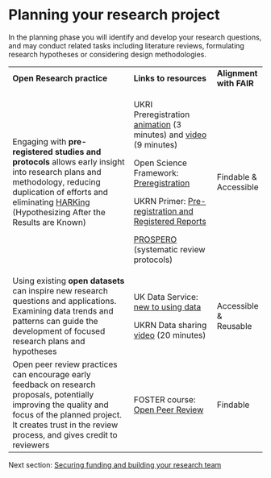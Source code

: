 # **Planning your research project** {#sec-planning}

In the planning phase you will identify and develop your research questions, and may conduct related tasks including literature reviews, formulating research hypotheses or considering design methodologies.

+---------------------------------------------------------------------------------------------------------------------------------------------------------------------------------------------------------------------------------------------------------------+----------------------------------------------------------------------------------------------------------------------------------------------------------------+-------------------------+
| **Open Research practice**                                                                                                                                                                                                                                    | **Links to resources**                                                                                                                                         | **Alignment with FAIR** |
+---------------------------------------------------------------------------------------------------------------------------------------------------------------------------------------------------------------------------------------------------------------+----------------------------------------------------------------------------------------------------------------------------------------------------------------+-------------------------+
| Engaging with **pre-registered studies and protocols** allows early insight into research plans and methodology, reducing duplication of efforts and eliminating [HARKing](https://en.wikipedia.org/wiki/HARKing) (Hypothesizing After the Results are Known) | UKRI Preregistration [animation](https://www.youtube.com/watch?v=h0Pin-OUlS4) (3 minutes) and [video](https://www.youtube.com/watch?v=q4yf7Pt4q5c) (9 minutes) | Findable & Accessible   |
|                                                                                                                                                                                                                                                               |                                                                                                                                                                |                         |
|                                                                                                                                                                                                                                                               | Open Science Framework: [Preregistration](https://help.osf.io/article/145-preregistration)                                                                     |                         |
|                                                                                                                                                                                                                                                               |                                                                                                                                                                |                         |
|                                                                                                                                                                                                                                                               | UKRN Primer: [Pre-registration and Registered Reports](https://osf.io/8v2n7)                                                                                   |                         |
|                                                                                                                                                                                                                                                               |                                                                                                                                                                |                         |
|                                                                                                                                                                                                                                                               | [PROSPERO](https://www.crd.york.ac.uk/PROSPERO/) (systematic review protocols)                                                                                 |                         |
+---------------------------------------------------------------------------------------------------------------------------------------------------------------------------------------------------------------------------------------------------------------+----------------------------------------------------------------------------------------------------------------------------------------------------------------+-------------------------+
| Using existing **open datasets** can inspire new research questions and applications. Examining data trends and patterns can guide the development of focused research plans and hypotheses                                                                   | UK Data Service: [new to using data](https://ukdataservice.ac.uk/learning-hub/new-to-using-data/)                                                              | Accessible & Reusable   |
|                                                                                                                                                                                                                                                               |                                                                                                                                                                |                         |
|                                                                                                                                                                                                                                                               | UKRN Data sharing [video](https://www.youtube.com/watch?v=-s47Wb4WvDA) (20 minutes)                                                                            |                         |
+---------------------------------------------------------------------------------------------------------------------------------------------------------------------------------------------------------------------------------------------------------------+----------------------------------------------------------------------------------------------------------------------------------------------------------------+-------------------------+
| Open peer review practices can encourage early feedback on research proposals, potentially improving the quality and focus of the planned project. It creates trust in the review process, and gives credit to reviewers                                      | FOSTER course: [Open Peer Review](https://openplato.eu/mod/scorm/view.php?id=12)                                                                               | Findable                |
+---------------------------------------------------------------------------------------------------------------------------------------------------------------------------------------------------------------------------------------------------------------+----------------------------------------------------------------------------------------------------------------------------------------------------------------+-------------------------+

Next section: [Securing funding and building your research team](Funding.qmd#sec-funding)
